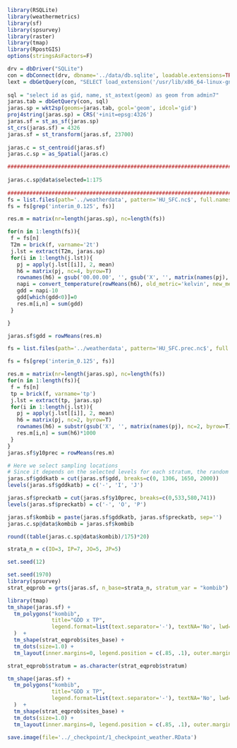 ```r
library(RSQLite)
library(weathermetrics)
library(sf)
library(spsurvey)
library(raster)
library(tmap)
library(RpostGIS)
options(stringsAsFactors=F)
```

```r
drv = dbDriver("SQLite")
con = dbConnect(drv, dbname='../data/db.sqlite', loadable.extensions=TRUE)
lext = dbGetQuery(con, "SELECT load_extension('/usr/lib/x86_64-linux-gnu/mod_spatialite.so')")
 
sql = "select id as gid, name, st_astext(geom) as geom from admin7"
jaras.tab = dbGetQuery(con, sql)
jaras.sp = wkt2sp(geoms=jaras.tab, gcol='geom', idcol='gid')
proj4string(jaras.sp) = CRS('+init=epsg:4326')
jaras.sf = st_as_sf(jaras.sp)
st_crs(jaras.sf) = 4326
jaras.sf = st_transform(jaras.sf, 23700)
 
jaras.c = st_centroid(jaras.sf)
jaras.c.sp = as_Spatial(jaras.c)

##################################################################################
 
jaras.c.sp@data$selected=1:175
 
##################################################################################
fs = list.files(path='../weatherdata', pattern='HU_SFC.nc$', full.names=T)
fs = fs[grep('interim_0.125', fs)]

res.m = matrix(nr=length(jaras.sp), nc=length(fs))

for(n in 1:length(fs)){
 f = fs[n]
 T2m = brick(f, varname='2t')
 j.lst = extract(T2m, jaras.sp)
 for(i in 1:length(j.lst)){
   pj = apply(j.lst[[i]], 2, mean)
   h6 = matrix(pj, nc=4, byrow=T)
   rownames(h6) = gsub('00.00.00', '', gsub('X', '', matrix(names(pj), nc=4, byrow=T)[,1]))
   napi = convert_temperature(rowMeans(h6), old_metric='kelvin', new_metric='celsius')
   gdd = napi-10
   gdd[which(gdd<0)]=0
   res.m[i,n] = sum(gdd)
 }

}

jaras.sf$gdd = rowMeans(res.m)

fs = list.files(path='../weatherdata', pattern='HU_SFC.prec.nc$', full.names=T)

fs = fs[grep('interim_0.125', fs)]

res.m = matrix(nr=length(jaras.sp), nc=length(fs))
for(n in 1:length(fs)){
 f = fs[n]
 tp = brick(f, varname='tp')
 j.lst = extract(tp, jaras.sp)
 for(i in 1:length(j.lst)){
   pj = apply(j.lst[[i]], 2, mean)
   h6 = matrix(pj, nc=2, byrow=T)
   rownames(h6) = substr(gsub('X', '', matrix(names(pj), nc=2, byrow=T)[,1]), 1,11)
   res.m[i,n] = sum(h6)*1000
 }
}
jaras.sf$y10prec = rowMeans(res.m)

```

```r
# Here we select sampling locations
# Since it depends on the selected levels for each stratum, the random seed of grts and more inportantly the actual human/bee family factor the original data is saved into data/Original_env.RData
jaras.sf$gddkatb = cut(jaras.sf$gdd, breaks=c(0, 1306, 1650, 2000))
levels(jaras.sf$gddkatb) = c('-', 'I', 'J')

jaras.sf$preckatb = cut(jaras.sf$y10prec, breaks=c(0,533,580,741))
levels(jaras.sf$preckatb) = c('-', 'O', 'P')

jaras.sf$kombib = paste(jaras.sf$gddkatb, jaras.sf$preckatb, sep='')
jaras.c.sp@data$kombib = jaras.sf$kombib

round((table(jaras.c.sp@data$kombib)/175)*20)

strata_n = c(IO=3, IP=7, JO=5, JP=5)

set.seed(12)

set.seed(1970)
library(spsurvey)
strat_eqprob = grts(jaras.sf, n_base=strata_n, stratum_var = "kombib")

library(tmap)
tm_shape(jaras.sf) +
  tm_polygons("kombib",
              title="GDD x TP",
              legend.format=list(text.separator='-'), textNA='No', lwd=0
  )  +
  tm_shape(strat_eqprob$sites_base) +
  tm_dots(size=1.0) +
  tm_layout(inner.margins=0, legend.position = c(.85, .1), outer.margins=0, frame=F)

strat_eqprob$stratum = as.character(strat_eqprob$stratum)

tm_shape(jaras.sf) +
  tm_polygons("kombib",
              title="GDD x TP",
              legend.format=list(text.separator='-'), textNA='No', lwd=0
  )  +
  tm_shape(strat_eqprob$sites_base) +
  tm_dots(size=1.0) +
  tm_layout(inner.margins=0, legend.position = c(.85, .1), outer.margins=0, frame=F)

```

<!-- ```{r} -->
<!-- wd = jaras.tab[,-3] -->

<!-- res = merge(wd, strat_eqprob, by.x='gid', by.y='selected') -->

<!-- res = res[,c('name','stratum')] -->

<!-- res = res[sort.list(res$name),] -->
<!-- rownames(res) = 1:20 -->

<!-- library(xtable) -->

<!-- x.tab = xtable(res, caption='Mintavételi járások', label='tab01') -->
<!-- print(x.tab, caption.placement='top', include.rownames=T, booktabs=T) -->
<!-- ``` -->

```r
save.image(file='../_checkpoint/1_checkpoint_weather.RData')
```
